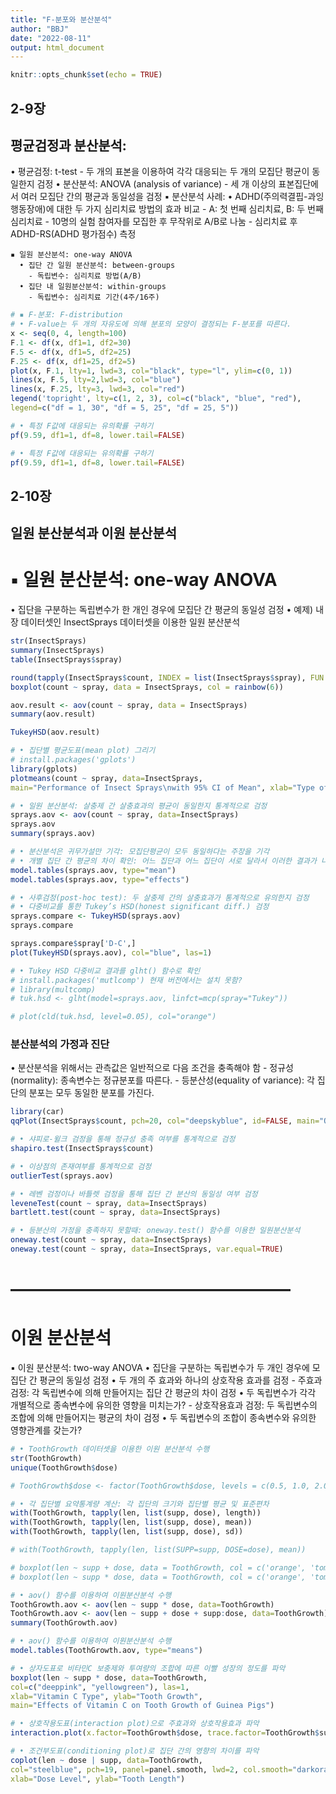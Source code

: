 ```yaml
---
title: "F-분포와 분산분석"
author: "BBJ"
date: "2022-08-11"
output: html_document
---
```


```r
knitr::opts_chunk$set(echo = TRUE)
```

## 2-9장

## 평균검정과 분산분석:
  • 평균검정: t-test
    - 두 개의 표본을 이용하여 각각 대응되는 두 개의 모집단 평균이 동일한지 검정
  • 분산분석: ANOVA (analysis of variance)
    - 세 개 이상의 표본집단에서 여러 모집단 간의 평균과 동일성을 검정
    ▪ 분산분석 사례:
      • ADHD(주의력결핍-과잉행동장애)에 대한 두 가지 심리치료 방법의 효과 비교
        - A: 첫 번째 심리치료, B: 두 번째 심리치료
        - 10명의 실험 참여자를 모집한 후 무작위로 A/B로 나눔
        - 심리치료 후 ADHD-RS(ADHD 평가점수) 측정
        
    ▪ 일원 분산분석: one-way ANOVA
      • 집단 간 일원 분산분석: between-groups
        - 독립변수: 심리치료 방법(A/B)
      • 집단 내 일원분산분석: within-groups
        - 독립변수: 심리치료 기간(4주/16주)
```r

# ▪ F-분포: F-distribution
# • F-value는 두 개의 자유도에 의해 분포의 모양이 결정되는 F-분포를 따른다.
x <- seq(0, 4, length=100)
F.1 <- df(x, df1=1, df2=30)
F.5 <- df(x, df1=5, df2=25)
F.25 <- df(x, df1=25, df2=5)
plot(x, F.1, lty=1, lwd=3, col="black", type="l", ylim=c(0, 1))
lines(x, F.5, lty=2,lwd=3, col="blue")
lines(x, F.25, lty=3, lwd=3, col="red")
legend('topright', lty=c(1, 2, 3), col=c("black", "blue", "red"), 
legend=c("df = 1, 30", "df = 5, 25", "df = 25, 5"))

# • 특정 F값에 대응되는 유의확률 구하기
pf(9.59, df1=1, df=8, lower.tail=FALSE)

# • 특정 F값에 대응되는 유의확률 구하기
pf(9.59, df1=1, df=8, lower.tail=FALSE)
```

## 2-10장
## 일원 분산분석과 이원 분산분석

# ▪ 일원 분산분석: one-way ANOVA
  • 집단을 구분하는 독립변수가 한 개인 경우에 모집단 간 평균의 동일성 검정
  • 예제) 내장 데이터셋인 InsectSprays 데이터셋을 이용한 일원 분산분석
```r
str(InsectSprays)
summary(InsectSprays)
table(InsectSprays$spray)

round(tapply(InsectSprays$count, INDEX = list(InsectSprays$spray), FUN = mean), 3)
boxplot(count ~ spray, data = InsectSprays, col = rainbow(6))

aov.result <- aov(count ~ spray, data = InsectSprays)
summary(aov.result)

TukeyHSD(aov.result)
```

```r
# • 집단별 평균도표(mean plot) 그리기
# install.packages('gplots')
library(gplots)
plotmeans(count ~ spray, data=InsectSprays,
main="Performance of Insect Sprays\nwith 95% CI of Mean", xlab="Type of Sprays", ylab="Insect Count",  barcol="tomato", barwidth=3, col="cornflowerblue", lwd=2)
```

```r
# • 일원 분산분석: 살충제 간 살충효과의 평균이 동일한지 통계적으로 검정
sprays.aov <- aov(count ~ spray, data=InsectSprays)
sprays.aov
summary(sprays.aov)

# • 분산분석은 귀무가설만 기각: 모집단평균이 모두 동일하다는 주장을 기각
# • 개별 집단 간 평균의 차이 확인: 어느 집단과 어느 집단이 서로 달라서 이러한 결과가 나왔는가?
model.tables(sprays.aov, type="mean")
model.tables(sprays.aov, type="effects")

# • 사후검정(post-hoc test): 두 살충제 간의 살충효과가 통계적으로 유의한지 검정
# • 다중비교를 통한 Tukey’s HSD(honest significant diff.) 검정
sprays.compare <- TukeyHSD(sprays.aov) 
sprays.compare

sprays.compare$spray['D-C',]
plot(TukeyHSD(sprays.aov), col="blue", las=1)
```

```r
# • Tukey HSD 다중비교 결과를 glht() 함수로 확인
# install.packages('mutlcomp') 현재 버전에서는 설치 못함?
# library(multcomp)
# tuk.hsd <- glht(model=sprays.aov, linfct=mcp(spray="Tukey"))

# plot(cld(tuk.hsd, level=0.05), col="orange")
```

### 분산분석의 가정과 진단
  • 분산분석을 위해서는 관측값은 일반적으로 다음 조건을 충족해야 함
  - 정규성(normality): 종속변수는 정규분포를 따른다.
  - 등분산성(equality of variance): 각 집단의 분포는 모두 동일한 분포를 가진다.
```r
library(car)
qqPlot(InsectSprays$count, pch=20, col="deepskyblue", id=FALSE, main="Q-Q Plot", xlab="Theoretical Quantiles", ylab="Sample Quantiles")

# • 샤피로-윌크 검정을 통해 정규성 충족 여부를 통계적으로 검정
shapiro.test(InsectSprays$count)

# • 이상점의 존재여부를 통계적으로 검정
outlierTest(sprays.aov)

# • 레벤 검정이나 바틀렛 검정을 통해 집단 간 분산의 동일성 여부 검정
leveneTest(count ~ spray, data=InsectSprays)
bartlett.test(count ~ spray, data=InsectSprays)

# • 등분산의 가정을 충족하지 못할때: oneway.test() 함수를 이용한 일원분산분석
oneway.test(count ~ spray, data=InsectSprays)
oneway.test(count ~ spray, data=InsectSprays, var.equal=TRUE)
```
# ------------------------------------------------
# 이원 분산분석

▪ 이원 분산분석: two-way ANOVA
  • 집단을 구분하는 독립변수가 두 개인 경우에 모집단 간 평균의 동일성 검정
  • 두 개의 주 효과와 하나의 상호작용 효과를 검정
    - 주효과 검정: 각 독립변수에 의해 만들어지는 집단 간 평균의 차이 검정
      • 두 독립변수가 각각 개별적으로 종속변수에 유의한 영향을 미치는가?
    - 상호작용효과 검정: 두 독립변수의 조합에 의해 만들어지는 평균의 차이 검정
      • 두 독립변수의 조합이 종속변수와 유의한 영향관계를 갖는가?
```r
# • ToothGrowth 데이터셋을 이용한 이원 분산분석 수행
str(ToothGrowth)
unique(ToothGrowth$dose)

# ToothGrowth$dose <- factor(ToothGrowth$dose, levels = c(0.5, 1.0, 2.0), labels = c('Low','Median','High'))

# • 각 집단별 요약통계량 계산: 각 집단의 크기와 집단별 평균 및 표준편차
with(ToothGrowth, tapply(len, list(supp, dose), length))
with(ToothGrowth, tapply(len, list(supp, dose), mean))
with(ToothGrowth, tapply(len, list(supp, dose), sd))

# with(ToothGrowth, tapply(len, list(SUPP=supp, DOSE=dose), mean))

# boxplot(len ~ supp + dose, data = ToothGrowth, col = c('orange', 'tomato'))
# boxplot(len ~ supp * dose, data = ToothGrowth, col = c('orange', 'tomato'))
```
```r
# • aov() 함수를 이용하여 이원분산분석 수행
ToothGrowth.aov <- aov(len ~ supp * dose, data=ToothGrowth)
ToothGrowth.aov <- aov(len ~ supp + dose + supp:dose, data=ToothGrowth)
summary(ToothGrowth.aov)

# • aov() 함수를 이용하여 이원분산분석 수행
model.tables(ToothGrowth.aov, type="means")

# • 상자도표로 비타민C 보충제와 투여량의 조합에 따른 이빨 성장의 정도를 파악
boxplot(len ~ supp * dose, data=ToothGrowth,
col=c("deeppink", "yellowgreen"), las=1,
xlab="Vitamin C Type", ylab="Tooth Growth",
main="Effects of Vitamin C on Tooth Growth of Guinea Pigs")
```

```r
# • 상호작용도표(interaction plot)으로 주효과와 상호작용효과 파악
interaction.plot(x.factor=ToothGrowth$dose, trace.factor=ToothGrowth$supp,  response=ToothGrowth$len, las=1, type="b",pch=c(1, 19), col=c("blue", "red"), trace.label="Supplement", xlab="Dose Level", ylab="Tooth Length", main="Interaction Plot for Tooth Growth of Guinea Pigs")

```

```r
# • 조건부도표(conditioning plot)로 집단 간의 영향의 차이를 파악
coplot(len ~ dose | supp, data=ToothGrowth, 
col="steelblue", pch=19, panel=panel.smooth, lwd=2, col.smooth="darkorange",
xlab="Dose Level", ylab="Tooth Length")
```
















